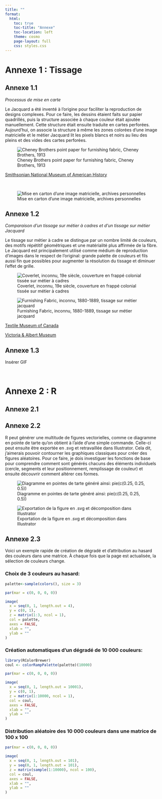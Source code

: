 ```yaml
---
title: ""
format: 
  html:
    toc: true
    toc-title: "Annexe"
    toc-location: left
    theme: cosmo
    page-layout: full
    css: styles.css
---
```

# Annexe 1 : Tissage

## Annexe 1.1

*Processus de mise en carte*

Le Jacquard a été inventé à l'origine pour faciliter la reproduction de designs complexes. Pour ce faire, les dessins étaient faits sur papier quadrillés, puis la structure associée à chaque couleur était ajoutée manuellement. Cette structure était ensuite traduite en cartes perforées. Aujourd'hui, on associe la structure à même les zones colorées d'une image matricielle et le métier Jacquard lit les pixels blancs et noirs au lieu des pleins et des vides des cartes perforées.

![Cheney Brothers point paper for furnishing fabric, Cheney Brothers, 1913](data/CheneyBrothers_Carton.jpg)

[Smithsonian National Museum of American History](https://americanhistory.si.edu/collections/object/nmah_644406){target="_blank"}

<br>

![Mise en carton d'une image matricielle, archives personnelles](data/bref.png)

## Annexe 1.2

*Comparaison d'un tissage sur métier à cadres et d'un tissage sur métier Jacquard*

Le tissage sur métier à cadre se distingue par un nombre limité de couleurs, des motifs répétitif géométriques et une matérialité plus affirmée de la fibre. Le Jacquard est principalement utilisé comme médium de reproduction d'images dans le respect de l'original: grande palette de couleurs et fils aussi fin que possibles pour augmenter la résolution du tissage et diminuer l'effet de grille.

::: {layout-ncol=2}
![Coverlet, inconnu, 19e siècle, couverture en frappé colonial tissée sur métier à cadres](data/overshot.png)

![Furnishing Fabric, inconnu, 1880-1889, tissage sur métier jacquard](data/jacquard.jpg)
:::

::: {layout-ncol=2}
[Textile Museum of Canada](https://collections.textilemuseum.ca/collection/6618/){target="_blank"}

[Victoria & Albert Museum](https://collections.vam.ac.uk/item/O270823/furnishing-fabric-unknown/){target="_blank"}
:::

## Annexe 1.3

Insérer GIF

<br>

# Annexe 2 : R

## Annexe 2.1

## Annexe 2.2

R peut générer une multitude de figures vectorielles, comme ce diagramme en pointe de tarte qu'on obtient à l'aide d'une simple commande. Celle-ci peut ensuite être exportée en .svg et retravaillée dans Illustrator. Cela dit, j'aimerais pouvoir contourner les graphiques classiques pour créer des figures aléatoires. Pour ce faire, je dois investiguer les fonctions de base pour comprendre comment sont générés chacuns des éléments individuels (cercle, segments et leur positionnement, remplissage de couleur) et ensuite découvrir comment altérer ces formes.

::: {layout-ncol=2}

![Diagramme en pointes de tarte généré ainsi: pie(c(0.25, 0.25, 0.5))](data/Rplot_ok.png)

![Exportation de la figure en .svg et décomposition dans Illustrator](data/Rplot.png)
:::

## Annexe 2.3

Voici un exemple rapide de création de dégradé et d'attribution au hasard des couleurs dans une matrice. À chaque fois que la page est actualisée, la sélection de couleurs change.

### Choix de 3 couleurs au hasard:

```r
palette<-sample(colors(), size = 3)

par(mar = c(0, 0, 0, 0))

image(                              
  x = seq(0, 1, length.out = 4),   
  y = c(0, 1), 
  z = matrix(1:3, ncol = 1),                                   
  col = palette,
  axes = FALSE,
  xlab = "", 
  ylab = ""
)

```

### Création automatiques d'un dégradé de 10 000 couleurs:

```r
library(RColorBrewer)
coul <- colorRampPalette(palette)(10000)

par(mar = c(0, 0, 0, 0))

image(                              
  x = seq(0, 1, length.out = 10001),   
  y = c(0, 1), 
  z = matrix(1:10000, ncol = 1),                                  
  col = coul,
  axes = FALSE,
  xlab = "", 
  ylab = ""
)

```

### Distribution aléatoire des 10 000 couleurs dans une matrice de 100 x 100
```r
par(mar = c(0, 0, 0, 0))

image(                              
  x = seq(0, 1, length.out = 101),   
  y = seq(0, 1, length.out = 101), 
  z = matrix(sample(1:10000), ncol = 100),                                  
  col = coul,
  axes = FALSE,
  xlab = "", 
  ylab = ""
)
```


